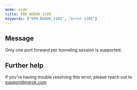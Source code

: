 ```yaml
---
mode: wide
title: ERR_NGROK_1105
keywords: ["ERR_NGROK_1105", "error 1105"]
---
```


## Message

Only one port forward per tunneling session is supported.

## Further help

If you're having trouble resolving this error, please reach out to [support@ngrok.com](mailto:support@ngrok.com?subject=Help%20with%20ERR_NGROK_1105)
